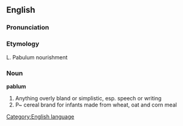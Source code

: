 ==English==
[[Category:English language]]
===Pronunciation===
===Etymology===
L. Pabulum nourishment
===Noun===
'''pablum'''
#Anything overly bland or simplistic, esp. speech or writing
#P~ cereal brand for infants made from wheat, oat and corn meal